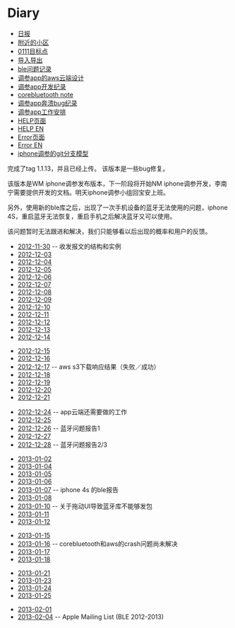 = Diary =
* [[日报]]
* [[附近的小区]]
* [[0111目标点]]
* [[导入导出]]
* [[ble问题记录]]
* [[调参app的aws云端设计]]
* [[调参app开发纪录]]
* [[corebluetooth note]]
* [[调参app奔溃bug纪录]]
* [[调参app工作安排]]
* [[HELP页面]]
* [[HELP EN]]
* [[Error页面]]
* [[Error EN]]
* [[iphone调参的git分支模型]]

完成了tag 1.1.13，并且已经上传。
该版本是一些bug修复。

该版本是WM iphone调参发布版本，下一阶段将开始NM iphone调参开发，李南宁需要提供开发的文档。明天iphone调参小组回宝安上班。

另外，使用新的ble库之后，出现了一次手机设备的蓝牙无法使用的问题，iphone 4S，重启蓝牙无法恢复，重启手机之后解决蓝牙又可以使用。

该问题暂时无法跟进和解决，我们只能够看以后出现的概率和用户的反馈。

* [[2012-11-30]] -- 收发报文的结构和实例
* [[2012-12-03]]
* [[2012-12-04]]
* [[2012-12-05]]
* [[2012-12-06]]
* [[2012-12-07]]
* [[2012-12-08]]
* [[2012-12-09]]
* [[2012-12-10]]
* [[2012-12-11]]
* [[2012-12-12]]
* [[2012-12-13]]
* [[2012-12-14]] 


* [[2012-12-15]] 
* [[2012-12-16]] 
* [[2012-12-17]]  -- aws s3下载响应结果（失败／成功）
* [[2012-12-18]] 
* [[2012-12-19]] 
* [[2012-12-20]] 
* [[2012-12-21]] 

* [[2012-12-24]]  -- app云端还需要做的工作
* [[2012-12-25]] 
* [[2012-12-26]] -- 蓝牙问题报告1 
* [[2012-12-27]] 
* [[2012-12-28]] -- 蓝牙问题报告2/3


* [[2013-01-02]] 
* [[2013-01-04]] 
* [[2013-01-05]] 
* [[2013-01-06]] 
* [[2013-01-07]]  -- iphone 4s 的ble报告
* [[2013-01-08]] 
* [[2013-01-10]] -- 关于拖动UI导致蓝牙库不能够发包
* [[2013-01-11]] 
* [[2013-01-12]] 


* [[2013-01-15]] 
* [[2013-01-16]] -- corebluetooth和aws的crash问题尚未解决
* [[2013-01-17]] 
* [[2013-01-18]] 


* [[2013-01-21]] 
* [[2013-01-23]] 
* [[2013-01-24]] 
* [[2013-01-25]] 

* [[2013-02-01]] 
* [[2013-02-04]] -- Apple Mailing List (BLE 2012-2013)
